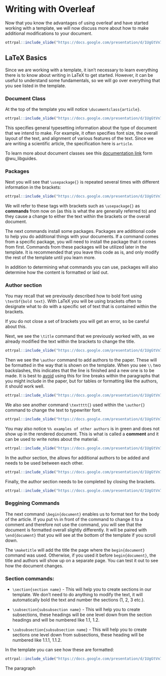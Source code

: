 
# Writing with Overleaf

Now that you know the advantages of using overleaf and have started working with a template, we will now discuss more about how to make additional modifications to your document.

```r
ottrpal::include_slide("https://docs.google.com/presentation/d/1UgGtVn7RsqdQ4pJxDk_dueSyREHcH-uWTNAT27E2mG8/edit#slide=id.g1c84a339a79_0_39")
```

## LaTeX Basics

Since we are working with a template, it isn't necessary to learn everything there is to know about writing in LaTeX to get started. However, it can be useful to understand some fundamentals, so we will go over everything that you see listed in the template.

### Document Class 

At the top of the template you will notice `\ducumentclass{article}`.

```r
ottrpal::include_slide("https://docs.google.com/presentation/d/1UgGtVn7RsqdQ4pJxDk_dueSyREHcH-uWTNAT27E2mG8/edit#slide=id.g1d07d88c199_0_7")
```


This specifies general typesetting information about the type of document that we intend to make. For example, it often specifies font size, the overall layout of the text, and alignment of various features of the text. Since we are writing a scientific article, the specification here is `article`.

To learn more about document classes see this [documentation link](https://libguides.utsa.edu/c.php?g=522165&p=3570198) form @wu_libguides.


### Packages

Next you will see that  `\usepackage{}` is repeated several times with different information in the brackets:

```r
ottrpal::include_slide("https://docs.google.com/presentation/d/1UgGtVn7RsqdQ4pJxDk_dueSyREHcH-uWTNAT27E2mG8/edit#slide=id.g1c84a339a79_262_0")
```

We will refer to these tags with brackets such as `\usepackage{}` as **commands** from now on (as this is what the are generally referred to) and they cause a change to either the text within the brackets or the overall document.

The next commands install some packages. Packages are additional code to help you do additional things with your documents. If a command comes from a specific package, you will need to install the package that it comes from first. Commands from these packages will be utilized later in the template. It is recommended that you leave this code as is, and only modify the rest of the template until you learn more. 

In addition to determining what commands you can use, packages will also determine how the content is formatted or laid out.


### Author section

You may recall that we previously described how to bold font using `\textbf{bold text}`.
With LaTeX you will be using brackets often to designate what to do with a specific set of text that is contained within the brackets.

<div class = "warning">
If you do not close a set of brackets you will get an error, so be careful about this.
</div>

Next, we see the `\title` command that we previously worked with, as we already modified the text within the brackets to change the title. 


```r
ottrpal::include_slide("https://docs.google.com/presentation/d/1UgGtVn7RsqdQ4pJxDk_dueSyREHcH-uWTNAT27E2mG8/edit#slide=id.g1d07d88c199_0_12")
```


Then we see the `\author` command to add authors to the paper. These will be formatted in the way that is shown on the template. When you see `\\` two backslashes, this indicates that the line is finished and a new one is to be made. It is best to  [avoid](https://tex.stackexchange.com/questions/225893/what-does-double-backslash-in-latex-mean)  using this for line breaks within the paragraphs that you might include in the paper, but for tables or formatting like the authors, it should work well.

```r
ottrpal::include_slide("https://docs.google.com/presentation/d/1UgGtVn7RsqdQ4pJxDk_dueSyREHcH-uWTNAT27E2mG8/edit#slide=id.g1d07d88c199_0_45")
```


We also see another command `\textttt{}` used within the `\author{}` command to change the text to typewriter font.

```r
ottrpal::include_slide("https://docs.google.com/presentation/d/1UgGtVn7RsqdQ4pJxDk_dueSyREHcH-uWTNAT27E2mG8/edit#slide=id.g1d07d88c199_0_67")
```

You may also notice `%% examples of other authors` is in green and does not show up in the rendered document. This is what is called a **comment** and it can be used to write notes about the material.

```r
ottrpal::include_slide("https://docs.google.com/presentation/d/1UgGtVn7RsqdQ4pJxDk_dueSyREHcH-uWTNAT27E2mG8/edit#slide=id.g1d07d88c199_0_79")
```

In the author section, the \And allows for additional authors to be added and needs to be used between each other. 

```r
ottrpal::include_slide("https://docs.google.com/presentation/d/1UgGtVn7RsqdQ4pJxDk_dueSyREHcH-uWTNAT27E2mG8/edit#slide=id.g1d07d88c199_0_31")
```

Finally, the author section needs to be completed by closing the brackets.


```r
ottrpal::include_slide("https://docs.google.com/presentation/d/1UgGtVn7RsqdQ4pJxDk_dueSyREHcH-uWTNAT27E2mG8/edit#slide=id.g1d07d88c199_0_93")
```

### Beggining Commands 

The next command `\begin{document}` enables us to format text for the body of the article. If you put `%%` in front of the command to change it to a comment and therefore not use the command, you will see that the document is formatted overall slightly differently. It will be paired with `\end{document}` that you will see at the bottom of the template if you scroll down.



The `\maketitle` will add the title the page where the `begin{document}` command was used. Otherwise, if you used it before `begin{document}`, the title and authors will show up on a separate page. You can test it out to see how the document changes.




### Section commands:

- `\section{section name}` - This will help you to create sections in our template. We don't need to do anything to modify the text, it will automatically bold the text and number the sections (1, 2, 3 etc.).

- `\subsection{subsubsection name}` - This will help you to create subsections, these headings will be one level down from the section headings and will be numbered like 1.1, 1.2. 

- `\subsubsection{subsubsection name}` - This will help you to create sections one level down from subsections, these heading will be numbered like 1.1.1, 1.1.2.


In the template you can see how these are formatted:

```r
ottrpal::include_slide("https://docs.google.com/presentation/d/1UgGtVn7RsqdQ4pJxDk_dueSyREHcH-uWTNAT27E2mG8/edit#slide=id.g1d07d88c199_0_0")
```

The paragraph